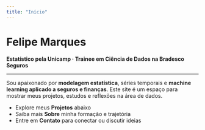 ```yaml
---
title: "Início"
---
```


# Felipe Marques  
**Estatístico pela Unicamp · Trainee em Ciência de Dados na Bradesco Seguros**

---

Sou apaixonado por **modelagem estatística**, séries temporais e **machine learning aplicado a seguros e finanças**. Este site é um espaço para mostrar meus projetos, estudos e reflexões na área de dados.

- Explore meus **Projetos** abaixo  
- Saiba mais **Sobre** minha formação e trajetória  
- Entre em **Contato** para conectar ou discutir ideias
